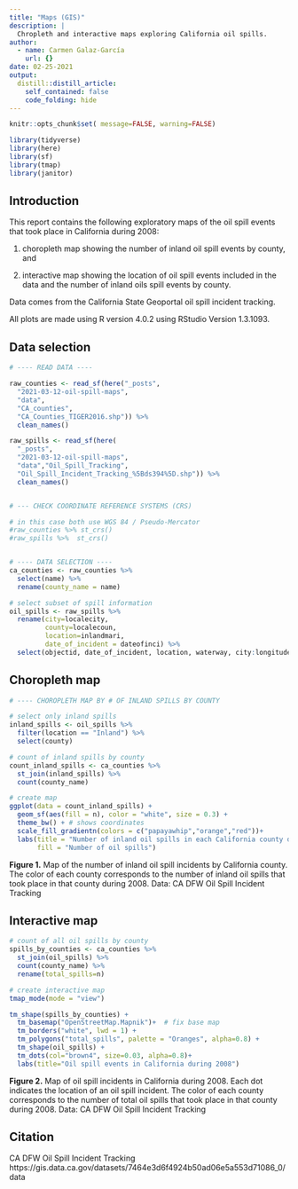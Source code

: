 ```yaml
---
title: "Maps (GIS)"
description: |
  Chropleth and interactive maps exploring California oil spills.
author:
  - name: Carmen Galaz-García
    url: {}
date: 02-25-2021
output:
  distill::distill_article:
    self_contained: false
    code_folding: hide
---
```



```r
knitr::opts_chunk$set( message=FALSE, warning=FALSE)

library(tidyverse)
library(here)
library(sf)
library(tmap)
library(janitor)
```

## Introduction

This report contains the following exploratory maps of the oil spill events that took place in California during 2008:

(1) choropleth map showing the number of inland oil spill events by county, and

(2) interactive map showing the location of oil spill events included in the data and the number of inland oils spill events by county.

Data comes from the California State Geoportal oil spill incident tracking.



All plots are made using R version 4.0.2 using RStudio Version 1.3.1093.

## Data selection
```r
# ---- READ DATA ----

raw_counties <- read_sf(here("_posts",
  "2021-03-12-oil-spill-maps",
  "data",
  "CA_counties",
  "CA_Counties_TIGER2016.shp")) %>% 
  clean_names()

raw_spills <- read_sf(here(
  "_posts",
  "2021-03-12-oil-spill-maps",
  "data","Oil_Spill_Tracking",
  "Oil_Spill_Incident_Tracking_%5Bds394%5D.shp")) %>% 
  clean_names()


# --- CHECK COORDINATE REFERENCE SYSTEMS (CRS)

# in this case both use WGS 84 / Pseudo-Mercator 
#raw_counties %>% st_crs()  
#raw_spills %>%  st_crs()


# ---- DATA SELECTION ----
ca_counties <- raw_counties %>% 
  select(name) %>% 
  rename(county_name = name)

# select subset of spill information
oil_spills <- raw_spills %>% 
  rename(city=localecity, 
         county=localecoun,
         location=inlandmari,
         date_of_incident = dateofinci) %>% 
  select(objectid, date_of_incident, location, waterway, city:longitude)
```

## Choropleth map

```r
# ---- CHOROPLETH MAP BY # OF INLAND SPILLS BY COUNTY

# select only inland spills
inland_spills <- oil_spills %>% 
  filter(location == "Inland") %>% 
  select(county)

# count of inland spills by county
count_inland_spills <- ca_counties %>% 
  st_join(inland_spills) %>% 
  count(county_name) 

# create map
ggplot(data = count_inland_spills) +
  geom_sf(aes(fill = n), color = "white", size = 0.3) +
  theme_bw() + # shows coordinates
  scale_fill_gradientn(colors = c("papayawhip","orange","red"))+
  labs(title = "Number of inland oil spills in each California county during 2008",
       fill = "Number of oil spills")
```

**Figure 1.** Map of the number of inland oil spill incidents by California county. The color of each county corresponds to the number of inland oil spills that took place in that county during 2008. Data: CA DFW Oil Spill Incident Tracking

## Interactive map

```r

# count of all oil spills by county
spills_by_counties <- ca_counties %>% 
  st_join(oil_spills) %>% 
  count(county_name) %>% 
  rename(total_spills=n)

# create interactive map
tmap_mode(mode = "view")

tm_shape(spills_by_counties) +
  tm_basemap("OpenStreetMap.Mapnik")+  # fix base map
  tm_borders("white", lwd = 1) +
  tm_polygons("total_spills", palette = "Oranges", alpha=0.8) +
  tm_shape(oil_spills) +
  tm_dots(col="brown4", size=0.03, alpha=0.8)+
  labs(title="Oil spill events in California during 2008")
```

**Figure 2.** Map of oil spill incidents in California during 2008. 
Each dot indicates the location of an oil spill incident. 
The color of each county corresponds to the number of total oil spills that took place in that county during 2008. Data: CA DFW Oil Spill Incident Tracking


## Citation

CA DFW Oil Spill Incident Tracking
https://gis.data.ca.gov/datasets/7464e3d6f4924b50ad06e5a553d71086_0/data